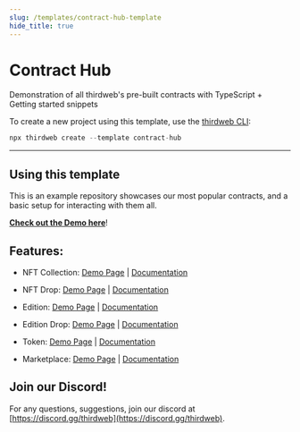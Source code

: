 ```yaml
---
slug: /templates/contract-hub-template
hide_title: true
---
```



# Contract Hub

Demonstration of all thirdweb's pre-built contracts with TypeScript + Getting started snippets

To create a new project using this template, use the [thirdweb CLI](/thirdweb-cli):

```jsx
npx thirdweb create --template contract-hub
```

<div
  style={{
    display: "flex",
    flexDirection: "row",
    gap: "2%",
    marginBottom: 32,
    width: "100%",
    alignItems: "center",
    justifyContent: "center",
    marginTop: 16,
  }}
>
  <DemoButton
    link="https://contract-hub.thirdweb-example.com/"
    name="contract-hub"
  />
  <ViewCodeButton
    link="https://github.com/thirdweb-example/contract-hub"
    name="contract-hub"
  />
</div>

---

## Using this template

This is an example repository showcases our most popular contracts, and a basic setup for interacting with them all.

**[Check out the Demo here](https://contract-hub.thirdweb-example.com)**!

## Features:

- NFT Collection: [Demo Page](https://contract-hub.vercel.app/nft-collection) | [Documentation](https://portal.thirdweb.com/pre-built-contracts/nft-collection)

- NFT Drop: [Demo Page](https://contract-hub.vercel.app/nft-drop) | [Documentation](https://portal.thirdweb.com/pre-built-contracts/nft-drop)

- Edition: [Demo Page](https://contract-hub.vercel.app/edition) | [Documentation](https://portal.thirdweb.com/pre-built-contracts/edition)

- Edition Drop: [Demo Page](https://contract-hub.vercel.app/edition-drop) | [Documentation](https://portal.thirdweb.com/pre-built-contracts/edition-drop)

- Token: [Demo Page](https://contract-hub.vercel.app/token) | [Documentation](https://portal.thirdweb.com/pre-built-contracts/token)

- Marketplace: [Demo Page](https://contract-hub.vercel.app/marketplace) | [Documentation](https://portal.thirdweb.com/pre-built-contracts/marketplace)

## Join our Discord!

For any questions, suggestions, join our discord at [https://discord.gg/thirdweb](https://discord.gg/thirdweb).
